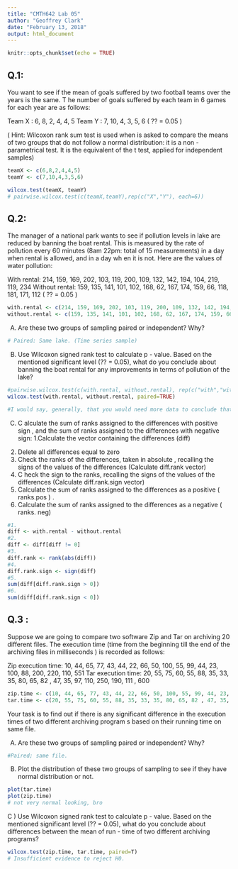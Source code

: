 ```yaml
---
title: "CMTH642 Lab 05"
author: "Geoffrey Clark"
date: "February 13, 2018"
output: html_document
---
```


```r
knitr::opts_chunk$set(echo = TRUE)
```


## Q.1: 
You want to see if the mean of goals suffered by two football teams over the years is the same.  T he number of goals suffered by each team in 6 games for each year are as follows:

Team X : 6, 8, 2, 4, 4, 5
Team Y : 7, 10, 4, 3, 5, 6
( ?? = 0.05 )

( Hint:  Wilcoxon rank sum test is used when is asked to compare the means of two groups that  do not follow a normal distribution: it is a non - parametrical test. It is the equivalent of the t test,  applied for independent samples)

```r
teamX <- c(6,8,2,4,4,5)
teamY <- c(7,10,4,3,5,6)

wilcox.test(teamX, teamY)
# pairwise.wilcox.test(c(teamX,teamY),rep(c("X","Y"), each=6))
```


## Q.2:

The manager of a national park wants to see if pollution levels in lake are reduced by  banning the  boat rental. This is measured by the rate of pollution every 60 minutes (8am 22pm: total of 15  measurements) in a day when rental is allowed, and in a day  wh en it is not. Here  are  the values  of water pollution:

With rental:  214, 159, 169, 202, 103, 119, 200, 109, 132, 142, 194, 104, 219, 119, 234
Without rental: 159, 135, 141, 101, 102, 168, 62, 167, 174, 159, 66, 118, 181, 171, 112
( ?? = 0.05 )
```r
with.rental <- c(214, 159, 169, 202, 103, 119, 200, 109, 132, 142, 194, 104, 219, 119, 234)
without.rental <- c(159, 135, 141, 101, 102, 168, 62, 167, 174, 159, 66, 118, 181, 171, 113)
```

A) Are these  two groups of sampling paired or independent? Why?
```r
# Paired: Same lake. (Time series sample)
```

B) Use  Wilcoxon signed rank test to calculate p - value. Based on the mentioned  significant level (?? = 0.05), what  do  you conclude about  banning the boat rental for  any improvements in terms of pollution of  the lake?
```r
#pairwise.wilcox.test(c(with.rental, without.rental), rep(c("with","without"),each=length(with.rental)), paired=TRUE)
wilcox.test(with.rental, without.rental, paired=TRUE)

#I would say, generally, that you would need more data to conclude that banning the boat rentals won't make a reduction in lake poillution. However, based exclusively on this test there isn't enough support at the a=0.05 confidence level. 
```

C) C alculate the sum of ranks assigned to the differences with positive sign ,  and the  sum of ranks assigned to the differences with negative sign: 
  1.Calculate the vector containing the differences (diff)
  2. Delete all differences equal to zero
  3. Check  the ranks of the differences, taken in absolute ,  recalling the signs of the  values of the differences (Calculate  diff.rank vector)
  4. C heck the sign to the ranks, recalling the signs of the values of the differences (Calculate  diff.rank.sign vector) 
  5. Calculate the sum of ranks assigned to the differences as a positive ( ranks.pos ) .  
  6. Calculate the sum of ranks assigned to the differences as a negative ( ranks. neg) 

```r
#1.
diff <- with.rental - without.rental
#2.
diff <- diff[diff != 0]
#3. 
diff.rank <- rank(abs(diff))
#4. 
diff.rank.sign <- sign(diff)
#5. 
sum(diff[diff.rank.sign > 0])
#6.
sum(diff[diff.rank.sign < 0])
```

  
## Q.3 :
Suppose we are going to compare two software  Zip and  Tar on archiving 20 different files. The  execution time (time from the beginning till the end of the  archiving files in milliseconds ) is  recorded as follows:

Zip execution time:  10, 44, 65, 77, 43, 44, 22, 66, 50, 100, 55, 99, 44, 23, 100, 88, 200, 220, 110, 551 
Tar execution time:  20, 55, 75, 60, 55, 88, 35, 33, 35, 80, 65, 82 , 47, 35, 97, 110, 250, 190, 111 , 600

```r
zip.time <- c(10, 44, 65, 77, 43, 44, 22, 66, 50, 100, 55, 99, 44, 23, 100, 88, 200, 220, 110, 551)
tar.time <- c(20, 55, 75, 60, 55, 88, 35, 33, 35, 80, 65, 82 , 47, 35, 97, 110, 250, 190, 111 , 600)

```

Your task is to find out if there is any significant difference in the execution times of two  different  archiving program s based on their running time  on same file.  

A) Are these two groups of sampling paired or independent? Why?

```r
#Paired; same file.
```

B)  Plot the distribution of these two groups of sampling  to see if they  have normal  distribution or not.
```r
plot(tar.time)
plot(zip.time)
# not very normal looking, bro
```



C )  Use  Wilcoxon signed rank test to calculate p - value. Based on the mentioned  significant level (?? = 0.05), what do you conclude about differences between the mean  of run - time of two different archiving programs?

```r
wilcox.test(zip.time, tar.time, paired=T)
# Insufficient evidence to reject H0.
```

